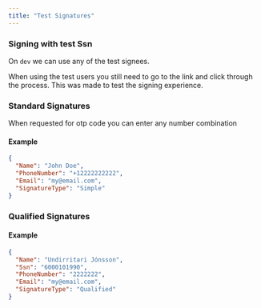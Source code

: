 ```yaml
---
title: "Test Signatures"
---
```



### Signing with test Ssn

On `dev` we can use any of the test signees.

When using the test users you still need to go to the link and click through the
process. This was made to test the signing experience.

### Standard Signatures

When requested for otp code you can enter any number combination

<TestStandardSignatures />

#### Example

```json
{
  "Name": "John Doe",
  "PhoneNumber": "+12222222222",
  "Email": "my@email.com",
  "SignatureType": "Simple"
}
```

### Qualified Signatures

<TestSignatures />

#### Example

```json
{
  "Name": "Undirritari Jónsson",
  "Ssn": "6000101990",
  "PhoneNumber": "2222222",
  "Email": "my@email.com",
  "SignatureType": "Qualified"
}
```
